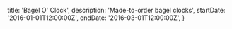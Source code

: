   title: 'Bagel O\' Clock',
  description: 'Made-to-order bagel clocks',
  startDate: '2016-01-01T12:00:00Z',
  endDate: '2016-03-01T12:00:00Z',
}

